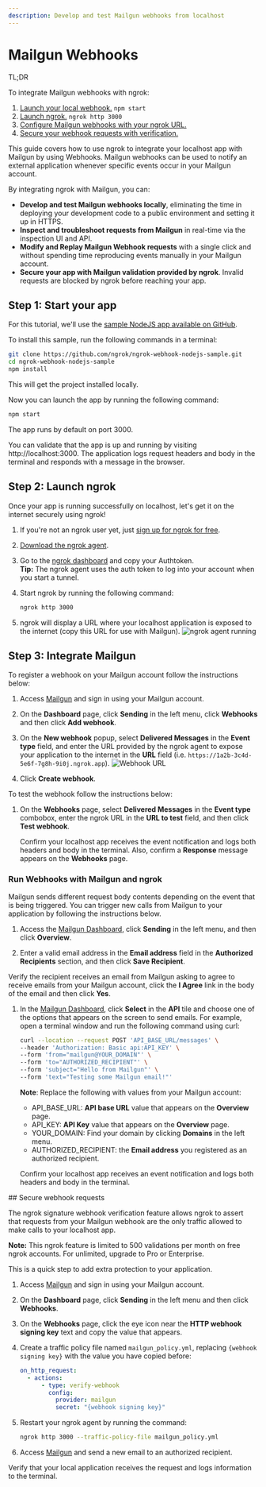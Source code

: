 ```yaml
---
description: Develop and test Mailgun webhooks from localhost
---
```



# Mailgun Webhooks

<Tip> TL;DR

To integrate Mailgun webhooks with ngrok:

1. [Launch your local webhook.](#start-your-app) `npm start`
1. [Launch ngrok.](#start-ngrok) `ngrok http 3000`
1. [Configure Mailgun webhooks with your ngrok URL.](#setup-webhook)
1. [Secure your webhook requests with verification.](#security)

</Tip>

This guide covers how to use ngrok to integrate your localhost app with Mailgun by using Webhooks.
Mailgun webhooks can be used to notify an external application whenever specific events occur in your Mailgun account.

By integrating ngrok with Mailgun, you can:

- **Develop and test Mailgun webhooks locally**, eliminating the time in deploying your development code to a public environment and setting it up in HTTPS.
- **Inspect and troubleshoot requests from Mailgun** in real-time via the inspection UI and API.
- **Modify and Replay Mailgun Webhook requests** with a single click and without spending time reproducing events manually in your Mailgun account.
- **Secure your app with Mailgun validation provided by ngrok**. Invalid requests are blocked by ngrok before reaching your app.

## **Step 1**: Start your app 

For this tutorial, we'll use the [sample NodeJS app available on GitHub](https://github.com/ngrok/ngrok-webhook-nodejs-sample).

To install this sample, run the following commands in a terminal:

```bash
git clone https://github.com/ngrok/ngrok-webhook-nodejs-sample.git
cd ngrok-webhook-nodejs-sample
npm install
```

This will get the project installed locally.

Now you can launch the app by running the following command:

```bash
npm start
```

The app runs by default on port 3000.

You can validate that the app is up and running by visiting http://localhost:3000. The application logs request headers and body in the terminal and responds with a message in the browser.

## **Step 2**: Launch ngrok 

Once your app is running successfully on localhost, let's get it on the internet securely using ngrok!

1. If you're not an ngrok user yet, just [sign up for ngrok for free](https://ngrok.com/signup).

1. [Download the ngrok agent](https://download.ngrok.com).

1. Go to the [ngrok dashboard](https://dashboard.ngrok.com) and copy your Authtoken. <br />
   **Tip:** The ngrok agent uses the auth token to log into your account when you start a tunnel.
1. Start ngrok by running the following command:

   ```bash
   ngrok http 3000
   ```

1. ngrok will display a URL where your localhost application is exposed to the internet (copy this URL for use with Mailgun).
   ![ngrok agent running](/img/integrations/launch_ngrok_tunnel.png)

## **Step 3**: Integrate Mailgun 

To register a webhook on your Mailgun account follow the instructions below:

1. Access [Mailgun](https://app.mailgun.com/) and sign in using your Mailgun account.

1. On the **Dashboard** page, click **Sending** in the left menu, click **Webhooks** and then click **Add webhook**.

1. On the **New webhook** popup, select **Delivered Messages** in the **Event type** field, and enter the URL provided by the ngrok agent to expose your application to the internet in the **URL** field (i.e. `https://1a2b-3c4d-5e6f-7g8h-9i0j.ngrok.app`).
   ![Webhook URL](img/ngrok_url_configuration_mailgun.png)

1. Click **Create webhook**.

To test the webhook follow the instructions below:

1. On the **Webhooks** page, select **Delivered Messages** in the **Event type** combobox, enter the ngrok URL in the **URL to test** field, and then click **Test webhook**.

   Confirm your localhost app receives the event notification and logs both headers and body in the terminal. Also, confirm a **Response** message appears on the **Webhooks** page.

### Run Webhooks with Mailgun and ngrok

Mailgun sends different request body contents depending on the event that is being triggered.
You can trigger new calls from Mailgun to your application by following the instructions below.

1. Access the [Mailgun Dashboard](https://app.mailgun.com/), click **Sending** in the left menu, and then click **Overview**.

1. Enter a valid email address in the **Email address** field in the **Authorized Recipients** section, and then click **Save Recipient**.

Verify the recipient receives an email from Mailgun asking to agree to receive emails from your Mailgun account, click the **I Agree** link in the body of the email and then click **Yes**.

1. In the [Mailgun Dashboard](https://app.mailgun.com/), click **Select** in the **API** tile and choose one of the options that appears on the screen to send emails. For example, open a terminal window and run the following command using curl:

   ```bash
   curl --location --request POST 'API_BASE_URL/messages' \
   --header 'Authorization: Basic api:API_KEY' \
   --form 'from="mailgun@YOUR_DOMAIN"' \
   --form 'to="AUTHORIZED_RECIPIENT"' \
   --form 'subject="Hello from Mailgun"' \
   --form 'text="Testing some Mailgun email!"'
   ```

   **Note**: Replace the following with values from your Mailgun account:
   - API_BASE_URL: **API base URL** value that appears on the **Overview** page.
   - API_KEY: **API Key** value that appears on the **Overview** page.
   - YOUR_DOMAIN: Find your domain by clicking **Domains** in the left menu.
   - AUTHORIZED_RECIPIENT: the **Email address** you registered as an authorized recipient.

   Confirm your localhost app receives an event notification and logs both headers and body in the terminal.

<InspectingRequests />

<ReplayingRequests />
## Secure webhook requests 

The ngrok signature webhook verification feature allows ngrok to assert that requests from your Mailgun webhook are the only traffic allowed to make calls to your localhost app.

**Note:** This ngrok feature is limited to 500 validations per month on free ngrok accounts. For unlimited, upgrade to Pro or Enterprise.

This is a quick step to add extra protection to your application.

1. Access [Mailgun](https://app.mailgun.com/) and sign in using your Mailgun account.

1. On the **Dashboard** page, click **Sending** in the left menu and then click **Webhooks**.

1. On the **Webhooks** page, click the eye icon near the **HTTP webhook signing key** text and copy the value that appears.

1. Create a traffic policy file named `mailgun_policy.yml`, replacing `{webhook signing key}` with the value you have copied before:

   ```yaml
   on_http_request:
     - actions:
         - type: verify-webhook
           config:
             provider: mailgun
             secret: "{webhook signing key}"
   ```

1. Restart your ngrok agent by running the command:

   ```bash
   ngrok http 3000 --traffic-policy-file mailgun_policy.yml
   ```

1. Access [Mailgun](https://app.mailgun.com/) and send a new email to an authorized recipient.

Verify that your local application receives the request and logs information to the terminal.
